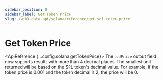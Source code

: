 ```yaml
---
sidebar_position: 0
sidebar_label: Get Token Price
slug: /web3-data-api/solana/reference/get-sol-token-price
---
```



# Get Token Price

<ApiReference {...config.solana.getTokenPrice}>
  <Admonition type="info" icon="💡" title="USD Price Decimal">
    <ReactMarkdown>
      The `usdPrice` output field now supports results with more than 4 decimal
      places. The smallest unit returned will be based on the SPL token's
      decimal value. For example, if the token price is 0.001 and the token
      decimal is 2, the price will be 0.
    </ReactMarkdown>
  </Admonition>
</ApiReference>
